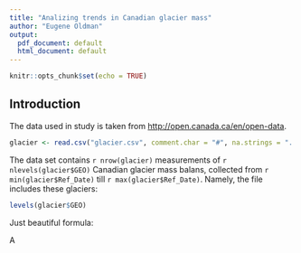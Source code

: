 ```yaml
---
title: "Analizing trends in Canadian glacier mass"
author: "Eugene Oldman"
output:
  pdf_document: default
  html_document: default
---
```


```r
knitr::opts_chunk$set(echo = TRUE)
```

## Introduction

The data used in study is taken from <http://open.canada.ca/en/open-data>.

```r
glacier <- read.csv("glacier.csv", comment.char = "#", na.strings = "..")
```

The data set contains `r nrow(glacier)` measurements of `r nlevels(glacier$GEO)` 
Canadian glacier mass balans, collected from `r min(glacier$Ref_Date)` till 
`r max(glacier$Ref_Date)`. Namely, the file includes these glaciers:

```r
levels(glacier$GEO)
```

Just beautiful formula: 


А